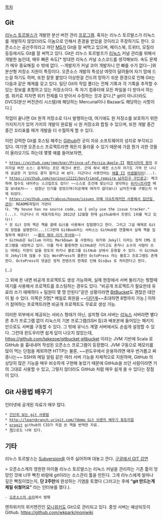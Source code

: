 [[목차]]

== Git ==
[[리누스 토르발스]]가 개발한 분산 버전 관리 [[프로그램]]. 혹자는 리누스 토르발스가 리눅스를 개발하지 않았더라도 이놈으로 인해서 존경을 받았을 것이라고 주장하기도 한다. 오픈소스는 공산주의라고 까던 [[MS]]가 Git을 잘 써먹고 있으며, 페이스북, 트위터, 모질라 등등에서도 Git를 잘 써먹고 있다. Git은 리누스 토르발즈가 [[리눅스]] 커널 관리를 위해서 개발한 놈인데, 매우 빠른 속도[* 방대한 리눅스 커널 소스코드를 생각해보라. 속도 문제가 매우 중요해질 수 밖에 없다. --개발자가 커널 코어 개발자니 안 빠를 수가 없다--]와 분산형 저장소 지원이 특징이다. 오픈소스 개발의 특성상 여럿이 달려들어 자기 맘에 드는걸 하기도 하며, 또한 잘못 붙었다 이상한걸 건드려 망하기 쉬운 환경으로 인해 Git는 다음과 같은 체제를 갖고 있다. 일단 Git의 작업 폴더는 전체 기록과 각 기록을 추적할 수 있는 정보를 포함하고 있는 저장소이다. 즉 자기 컴퓨터에 모든 파일을 다 받아서 하는 셈. 위키로 치자면 위키 전체를 다 받아서 수정하는 것과 같다.[* git이 아니더라도 DVCS(분산 버전관리 시스템)에 해당하는 Mercurial이나 Bazaar도 해당하는 사항이다.]

작업이 끝나면 Git 원격 저장소로 다시 발행하는데, 여기에도 원 저장소를 보호하기 위한 가지치기가 있어 가지의 개발이 완료될 시 원 저장소와 합칠 수 있으며, 또한 개발 중간중간 꼬리표를 매겨 개발을 더 수월하게 할 수 있다.

이런 강력한 Git를 호스팅 해주는 [https://github.com/ Github]란 곳이 자유 소프트웨어의 성지로 부각되고 있다. 여기엔 오픈소스 프로젝트라면 뭐든지 올라올 수 있기 때문에 가끔 뭔가 괴한 것들이 올라오기도 하는데 몇몇 예를 들어보자면,
 * [[https://github.com/jmechner/Prince-of-Persia-Apple-II]] [[페르시아의 왕자]] 오리지널 버전 소스: 공개자는 조던 메크너 본인. 근데 워낙 예전 소스라 자기도 기억 안 나니까 궁금한 거 있어도 묻지 말라고 써 놨다. 더군다나 사용언어는 [[애플 II]] [[어셈블리어]](...).
 * [[https://github.com/norinori2222/boyfriend_require 남자친구 구인광고]]: 체크하여 점수도 내어주는 스크립트도 있다! ~~스스로 조건에 맞는다고 생각하는 [[위키니트]]라면 메일 보내보자~~ - 엄청난 인기를 얻었으며(이공계에 여자가 없다보니) 남자친구를 구했는지 삭제 되었다.
 * [[https://github.com/frabcus/house/issues 아예 이슈트래커만 사용해서 집안일 관리]]: README파일이 가관이다. "My house has no source code, so I only use the issue tracker."(...). 더군다나 이 레포지토리는 2012년 12월말 현재 github에서 트렌드 1위를 먹고 있다!!
 * 모 Git 강좌 책은 책을 쓸때 Git을 사용해서 집필했다고 한다. 그리고 그걸 예제로 Git의 장점을 설명한다(...)(그런데 GitBook라는 서비스는 GitHub랑 연결해서 실제 책을 집필하게 해준다!  ~~[[몰라 뭐야 이거 무서워]]~~)
 * GitHub은 Gollum 이라는 MarkDown 을 사용하는 위키와 Jekyll 이라는 정적 CMS 프로그램을 내장하고 있다. 이를 적극 활용하면 GitHub만 가지고도 혼자나 소수의 사람이 쓰는 데에는 지장이 없을 정도의 위키나 블로그를 GitHub 상에서 운용할 수 있다. 이 GitHub의 Jekyll에 얹을 수 있는 WordPress의 클론인 OctoPress 라는 블로그 프로그램도 존재한다. OctoPress의 댓글은 정적 컨텐츠의 한계로 인해 DisQus 로 처리한다고 한다. 

(...)

그 외에 돈 내면 비공개 프로젝트도 생성 가능하며, 실제 현장에서 서버 돌리기는 뭣할때 여기를 사용해서 프로젝트를 호스팅하는 경우도 있다. "비공개 프로젝트가 필요한데 유료라 쓰기 애매하다 + 팀원이 몇 명 안된다"같은 상황이라면 [https://bitbucket.org/ BitBucket]도 괜찮은 대안이 될 수 있다. 이쪽은 5명[* 메일로 회원을 ~~[[다단계]]~~초대하면 8명까지 가능.] 이하가 참여하는 프로젝트라면 비공개 프로젝트도 무료로 생성 가능.

이러한 외부에서 제공되는 서비스 형태가 아닌, 설치형 Git 서버는 [[리눅스]] 서버라면 별다른 추가 프로그램 없이 리눅스의 기본 프로그램(SSH 등)과 배포본에 들어있는 패키지 만으로도 서버를 구동할 수 있다. 그 밖에 유닉스 계열 서버에서도 손쉽게 설정할 수 있다. 그런데 윈도우라면 쉽게 답이 나오지 않았는데, [[https://github.com/takezoe/gitbucket gitbucket]] 이라는 JVM 기반에 Scala 로 GitHub 을 흉내내어 작성된 오픈소스 프로그램이 등장했다. JVM 구동으로 메모리를 많이 먹는 단점을 제외하면 HTTP는 물론, ~~윈도우에서 운용하려면 매우 번거롭고 짜증나는~~ SSH와 메일 알림 같은 여러 서버 기능을 자체적으로 지원하며, GitHub 의 상당히 많은 기능을 매우 비슷하게 구현해 놓았기 때문에 GitHub을 쓰던 사람이라면 거의 그대로 사용할 수 있고, 그렇지 않더라도 GitHub 처럼 매우 쉽게 쓸 수 있다는 장점이 있다.
== Git 사용법 배우기 ==
인터넷에 공개된 자료가 매우 많다.

 * [http://rogerdudler.github.io/git-guide/index.ko.html 간단히 보는 git 사용법]
 * [[http://learnbranch.urigit.com/?demo Git 브랜치 배우기 튜토리얼]]
 * [http://dogfeet.github.io/articles/2012/progit.html progit] github의 CIO가 직접 쓴 책을 번역한 자료.      
 * [http://www.insightbook.co.kr/post/5633 책]으로도 나와 있다.

== 기타 ==
리누스 토르발스는 [[Subversion]]을 아주 싫어하며 대놓고 깐다. [http://www.youtube.com/watch?v=4XpnKHJAok8 구글에서 GIT 강연]

> 오픈소스계의 영원한 아이돌 리누스 토르발스는 리눅스 커널을 관리하는 기존 툴이 엉망인 것에 너무 빡친 바람에 git이라는  소스관리 툴을 만든다. 그게 리누스에게 얼마나 깊은 빡침이었는지, '''단 2주만'''에 완성하는 기염을 토했다 (그러고는 후에 '''“git 만드는게 제일 쉬웠어요”''' 라는 인터뷰를 했다.). 

 - [http://sangminpark.wordpress.com/2013/04/22/%ec%98%a4%ed%94%88%ec%86%8c%ec%8a%a4%ec%9d%98-%ec%8a%b9%eb%a6%ac/ 오픈소스의 승리]에서 발췌

엔하위키의 위키엔진인 [[모니위키]]도 Git으로 관리되고 있다. 중앙 서버는 예상되듯이 Github. https://github.com/wkpark/moniwiki
